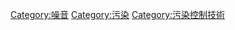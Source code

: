 {{Commonscat|Noise pollution}}

[[Category:噪音|Category:噪音]]
[[Category:污染|Category:污染]]
[[Category:污染控制技術|Category:污染控制技術]]